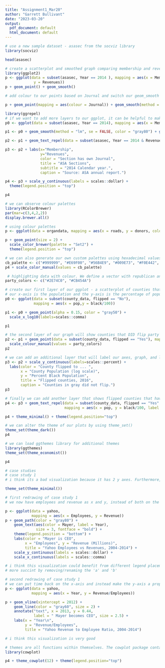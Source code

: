 ```yaml
---
title: "Assignment1_Mar20"
author: "Garrett Bullivant"
date: "2023-03-20"
output:
  pdf_document: default
  html_document: default
---
```


```r
# use a new sample dataset - asasec from the socviz library
library(socviz)

head(asasec)
```

```r
# create a scatterplot and smoothed graph comparing membership and revenues for the year 2014
library(ggplot2)
p <- ggplot(data = subset(asasec, Year == 2014 ), mapping = aes(x = Members,
             y = Revenues))
p + geom_point() + geom_smooth()

```

```r
# add colour to our points based on Journal and switch our geom_smooth to a linear model

p + geom_point(mapping = aes(colour = Journal)) + geom_smooth(method = "lm")

```

```r
library(ggrepel)
# if we want to add more layers to our ggplot, it can be helpful to make intermediate objects
p0 <- ggplot(data = subset(asasec, Year == 2014), mapping = aes(x = Members, y = Revenues, label = Sname))

p1 <- p0 + geom_smooth(method = "lm", se = FALSE, color = "gray80") + geom_point(mapping = aes(color = Journal))

p2 <- p1 + geom_text_repel(data = subset(asasec, Year == 2014 & Revenues > 7000), size = 2)

p3 <- p2 + labs(x="Membership",
                y="Revenues",
                color = "Section has own Journal",
                title = "ASA Sections",
                subtitle = "2014 Calendar year.",
                caption = "Source: ASA annual report.")

p4 <- p3 + scale_y_continuous(labels = scales::dollar) +
  theme(legend.position = "top")

p4
```
```r
# we can observe colour palettes 
library(RColorBrewer)
par(mar=c(3,4,2,2))
display.brewer.all()
```
```r
# using colour palettes 
p <- ggplot(data = organdata, mapping = aes(x = roads, y = donors, color = world))

p + geom_point(size = 2) + 
  scale_color_brewer(palette = "Set2") +
  theme(legend.position = "top")

```
```r
# we can also generate our own custom palettes using hexadecimal values or by using colour names known by R
cb_palette <- c("#999999", "#E69F00", "#56B4E9", "#009E73", "#F0E442", "#0072B2", "#D55E00", "#CC79A7")
p4 + scale_color_manual(values = cb_palette)

```


```r
 # highlighting data with colour. We define a vector with republican and democratic colour
party_colors <- c("#2E74C0", "#CB454A")

# create our first layer of our ggplot - a scatterplot of counties that did NOT flip parties in the election
# our x-axis is the population and the y-axis is the percentage of population that is black
p0 <- ggplot(data = subset(county_data, flipped == "No"),
             mapping = aes(x = pop,y = black/100))

p1 <- p0 + geom_point(alpha = 0.15, color = "gray50") +
  scale_x_log10(labels=scales::comma)

p1

```
```r
# the second layer of our graph will show counties that DID flip party affiliation in the election
p2 <- p1 + geom_point(data = subset(county_data, flipped == "Yes"), mapping = aes(x = pop, y = black/100, color = partywinner16)) +
  scale_colour_manual(values = party_colors)
p2
```
```r
# we can add an additional layer that will label our axes, graph, and legend
p3 <- p2 + scale_y_continuous(labels=scales::percent) +
  labs(color = "County flipped to ... ",
       x = "County Population (log scale)",
       y = "Percent Black Population",
       title = "Flipped counties, 2016",
       caption = "Counties in gray did not flip.")
p3

```
```r
# finally we can add another layer that shows flipped counties that have relatively high percentage of black residents
p4 <- p3 + geom_text_repel(data = subset(county_data, flipped == "Yes" & black > 25), 
                           mapping = aes(x = pop, y = black/100, label = state), size = 2)

p4 + theme_minimal() + theme(legend.position="top")
```
```r
# we can alter the theme of our plots by using theme_set()
theme_set(theme_dark())
p4
```
```r
# we can load ggthemes library for additional themes
library(ggthemes)
theme_set(theme_economist())

p4
```
```r
# case studies
# case study 1
# i think its a bad visualization because it has 2 y axes. Furthermore, it has a unlabelled red line running through the middle. This visualization also has multiple datapoints for part of the line graph when theres only 1 value for the bar graph.

theme_set(theme_minimal())

# first redrawing of case study 1
# we now have employees and revenue as x and y, instead of both on the y-axis. we instead have the temporal nature labelled on each datapoint

p <- ggplot(data = yahoo,
            mapping = aes(x = Employees, y = Revenue))
p + geom_path(color = "gray80") +
    geom_text(aes(color = Mayer, label = Year),
              size = 3, fontface = "bold") +
    theme(legend.position = "bottom") +
    labs(color = "Mayer is CEO",
         x = "Employees", y = "Revenue (Millions)",
         title = "Yahoo Employees vs Revenues, 2004-2014") +
    scale_y_continuous(labels = scales::dollar) +
    scale_x_continuous(labels = scales::comma)

# i think this visualization could benefit from different legend placement (on top). Also I think the legend could be 
# more succint by removing/renaming the 'a' and 'b'

```
```r
# second redrawing of case study 1
# we can put time back on the x-axis and instead make the y-axis a proportion of revenue/employees
p <- ggplot(data = yahoo,
            mapping = aes(x = Year, y = Revenue/Employees))

p + geom_vline(xintercept = 2012) +
    geom_line(color = "gray60", size = 2) +
    annotate("text", x = 2013, y = 0.44,
             label = " Mayer becomes CEO", size = 2.5) +
    labs(x = "Year\n",
         y = "Revenue/Employees",
         title = "Yahoo Revenue to Employee Ratio, 2004-2014")

# i think this visualization is very good

```


```r
# themes are all functions within themselves. The cowplot package contains a theme which makes plots suitable for journal articles
library(cowplot)

p4 + theme_cowplot(12) + theme(legend.position="top")

```

